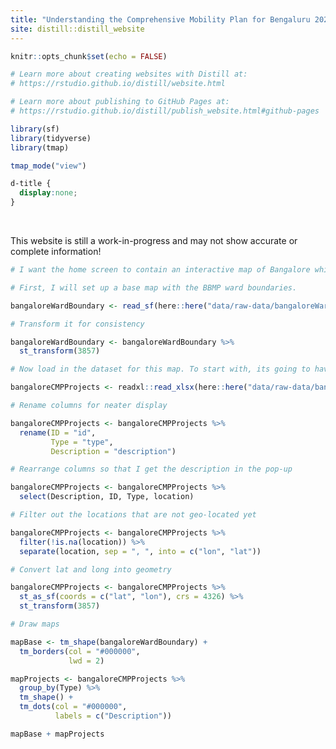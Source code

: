 ```yaml
---
title: "Understanding the Comprehensive Mobility Plan for Bengaluru 2020"
site: distill::distill_website
---
```


```r
knitr::opts_chunk$set(echo = FALSE)

# Learn more about creating websites with Distill at:
# https://rstudio.github.io/distill/website.html

# Learn more about publishing to GitHub Pages at:
# https://rstudio.github.io/distill/publish_website.html#github-pages

library(sf)
library(tidyverse)
library(tmap)

tmap_mode("view")

```

```css

d-title {
  display:none;
}

```

<!-- Use a HTML break to add a little white space between the title and the map -->
<br>

<!-- Add a disclaimer that this is still being edited. -->

<div class="boxed">
  This website is still a work-in-progress and may not show accurate or complete information!
</div> 

```r
# I want the home screen to contain an interactive map of Bangalore which shows all the projects proposed in the Comprehensive Mobility Plan for Bengaluru 2020. The map needs to have relevant boundaries (BBMP Ward, BMRDA) in addition to the projects. Also, projects will need to be categorized to make it easier to understand.

# First, I will set up a base map with the BBMP ward boundaries.

bangaloreWardBoundary <- read_sf(here::here("data/raw-data/bangaloreWardBoundary.shp"))

# Transform it for consistency

bangaloreWardBoundary <- bangaloreWardBoundary %>% 
  st_transform(3857)

# Now load in the dataset for this map. To start with, its going to have just points.

bangaloreCMPProjects <- readxl::read_xlsx(here::here("data/raw-data/bangaloreCMP2020Projetcs.xlsx"))

# Rename columns for neater display

bangaloreCMPProjects <- bangaloreCMPProjects %>% 
  rename(ID = "id",
         Type = "type",
         Description = "description")

# Rearrange columns so that I get the description in the pop-up

bangaloreCMPProjects <- bangaloreCMPProjects %>% 
  select(Description, ID, Type, location)

# Filter out the locations that are not geo-located yet

bangaloreCMPProjects <- bangaloreCMPProjects %>% 
  filter(!is.na(location)) %>% 
  separate(location, sep = ", ", into = c("lon", "lat"))

# Convert lat and long into geometry

bangaloreCMPProjects <- bangaloreCMPProjects %>% 
  st_as_sf(coords = c("lat", "lon"), crs = 4326) %>% 
  st_transform(3857)

# Draw maps

mapBase <- tm_shape(bangaloreWardBoundary) +
  tm_borders(col = "#000000",
             lwd = 2)

mapProjects <- bangaloreCMPProjects %>% 
  group_by(Type) %>% 
  tm_shape() +
  tm_dots(col = "#000000",
          labels = c("Description"))

mapBase + mapProjects
```
